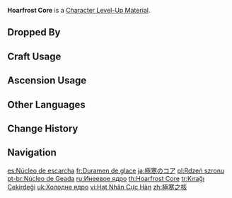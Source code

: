 {{Item Infobox
|title       = Hoar&shy;frost Core
|id          = 113010
|image       = Item Hoarfrost Core.png
|type        = Character Level-Up Materials
|group       = Normal Boss Drops
|invCategory = Character Development Items
|quality     = 4
|description = The exposed core of a defeated Cryo Regisvine. Pure Cryo elements are contained within it. Energy and thoughts that swell deep within the earth will eventually erupt on the surface. Even the deathly silent frost will attach to living things on the ground, turning even ordinary vegetation like vines into huge, vicious predators.
|source1     = Dropped by Lv.30+ [[Cryo Regisvine]]s
|source2     = 
|source3     = 
|source4     = 
|source5     = 
}}
'''Hoarfrost Core''' is a [[Character Level-Up Material]].

==Dropped By==
{{Dropped By|level=30}}

==Craft Usage==
{{Craft Usage}}

==Ascension Usage==
{{Ascension Usage}}

==Other Languages==
{{Other Languages
|en      = Hoarfrost Core
|zhs     = 极寒之核
|zhs_rm  = Jí Hán zhī Hé
|zht     = 極寒之核
|zht_rm  = Jí Hán zhī Hé
|zh_tl   = Core of Extreme Cold
|ja      = 極寒のコア
|ja_rm   = Gokkan no Koa
|ja_tl   = Extreme Cold Core
|ko      = 서리의 핵
|ko_rm   = Seori-ui Haek
|ko_tl   = Core of Frost
|es      = Núcleo de escarcha
|es_tl   = Frost Nucleus
|fr      = Duramen de glace
|fr_tl   = Ice Heartwood
|ru      = Инеевое ядро
|ru_tl   = Hoarfrost Core
|th      = Hoarfrost Core
|vi      = Hạt Nhân Cực Hàn
|vi_tl   = 
|de      = Fluxeiskern
|de_tl   = Flux Ice Core
|id      = Hoarfrost Core
|pt      = Núcleo de Geada
|pt_tl   = 
|tr      = Kırağı Çekirdeği
|tr_tl   = Hoarfrost Core
|it      = Nucleo di gelo
|it_tl   = 
}}

==Change History==
{{Change History|1.0}}

==Navigation==
{{Development Item Navbox|Character Level-Up Materials}}

[[es:Núcleo de escarcha]]
[[fr:Duramen de glace]]
[[ja:極寒のコア]]
[[pl:Rdzeń szronu]]
[[pt-br:Núcleo de Geada]]
[[ru:Инеевое ядро]]
[[th:Hoarfrost Core]]
[[tr:Kırağı Çekirdeği]]
[[uk:Холодне ядро]]
[[vi:Hạt Nhân Cực Hàn]]
[[zh:極寒之核]]